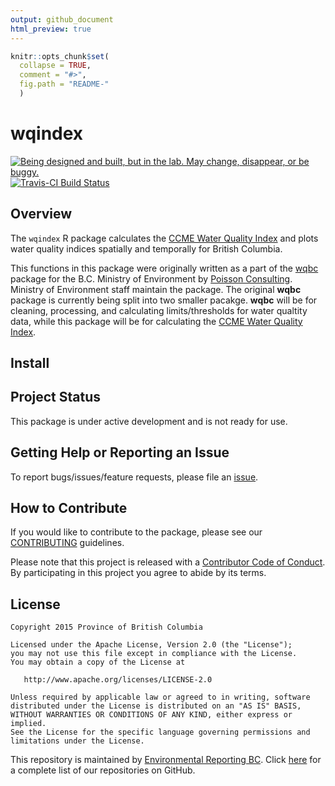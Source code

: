 ```yaml
---
output: github_document
html_preview: true
---
```


<!-- README.md is generated from README.Rmd. Please edit that file -->


```r
knitr::opts_chunk$set(
  collapse = TRUE,
  comment = "#>",
  fig.path = "README-"
  )
```
# wqindex

<div id="devex-badge"><a rel="Exploration" href="https://github.com/BCDevExchange/docs/blob/master/discussion/projectstates.md"><img alt="Being designed and built, but in the lab. May change, disappear, or be buggy." style="border-width:0" src="https://assets.bcdevexchange.org/images/badges/exploration.svg" title="Being designed and built, but in the lab. May change, disappear, or be buggy." /></a>[![Travis-CI Build Status](https://travis-ci.org/bcgov/wqindex.svg?branch=master)](https://travis-ci.org/bcgov/wqindex)</div>

## Overview

The `wqindex` R package calculates the [CCME Water Quality Index](http://www.ccme.ca/en/resources/canadian_environmental_quality_guidelines/index.html)
and plots water quality indices spatially and temporally for
British Columbia.

This functions in this package were originally written as a part of the [wqbc](https://github.com/bcgov/wqbc) package for the B.C. Ministry of Environment by [Poisson Consulting](http://www.poissonconsulting.ca/). Ministry of Environment staff maintain the package. The original **wqbc** package is currently being split into two smaller pacakge. **wqbc** will be for cleaning, processing, and calculating limits/thresholds for water qualtity data, while this package will be for calculating the [CCME Water Quality Index](http://www.ccme.ca/en/resources/canadian_environmental_quality_guidelines/index.html).

## Install

## Project Status

This package is under active development and is not ready for use.

## Getting Help or Reporting an Issue

To report bugs/issues/feature requests, please file an [issue](https://github.com/bcgov/wqindex/issues/).

## How to Contribute

If you would like to contribute to the package, please see our 
[CONTRIBUTING](CONTRIBUTING.md) guidelines.

Please note that this project is released with a [Contributor Code of Conduct](CODE_OF_CONDUCT.md). By participating in this project you agree to abide by its terms.

## License

    Copyright 2015 Province of British Columbia

    Licensed under the Apache License, Version 2.0 (the "License");
    you may not use this file except in compliance with the License.
    You may obtain a copy of the License at 

       http://www.apache.org/licenses/LICENSE-2.0

    Unless required by applicable law or agreed to in writing, software
    distributed under the License is distributed on an "AS IS" BASIS,
    WITHOUT WARRANTIES OR CONDITIONS OF ANY KIND, either express or implied.
    See the License for the specific language governing permissions and
    limitations under the License.
    
This repository is maintained by [Environmental Reporting BC](http://www2.gov.bc.ca/gov/content?id=FF80E0B985F245CEA62808414D78C41B). Click [here](https://github.com/bcgov/EnvReportBC-RepoList) for a complete list of our repositories on GitHub.    
